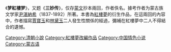 {{Unreferenced|time=2022-06-01T12:29:23+00:00}}
《'''梦紅樓梦'''》，又题《'''三妙传'''》，仅存[[蒙文|蒙文]]抄本兩回，作者佚名。據考作者为蒙古族文学家[[尹湛納希|尹湛納希]]（1837-1892）所著。本書為[[紅樓夢|紅樓夢]]的衍生作品，在這兩回的內容中，作者描寫[[賈寶玉|賈寶玉]]和[[林黛玉|林黛玉]]二人發生性關係的經過，彌補在紅樓夢中二人不得結合的遺憾。


[[Category:清朝小說|Category:清朝小說]]
[[Category:紅樓夢改編作品|Category:紅樓夢改編作品]]
[[Category:中国情色小说|Category:中国情色小说]]
[[Category:蒙古语|Category:蒙古语]]